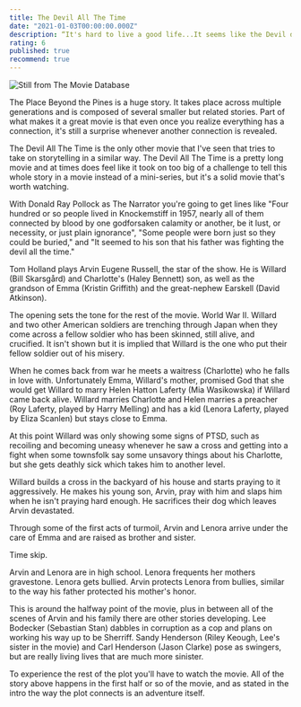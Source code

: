 ```yaml
---
title: The Devil All The Time
date: "2021-01-03T00:00:00.000Z"
description: “It's hard to live a good life...It seems like the Devil don't ever let up.”
rating: 6
published: true
recommend: true
---
```


![Still from The Movie Database](./tdatt.jpg)

The Place Beyond the Pines is a huge story. It takes place across multiple generations and is composed of several smaller but related stories. Part of what makes it a great movie is that even once you realize everything has a connection, it's still a surprise whenever another connection is revealed.

The Devil All The Time is the only other movie that I've seen that tries to take on storytelling in a similar way. The Devil All The Time is a pretty long movie and at times does feel like it took on too big of a challenge to tell this whole story in a movie instead of a mini-series, but it's a solid movie that's worth watching.

With Donald Ray Pollock as The Narrator you're going to get lines like "Four hundred or so people lived in Knockemstiff in 1957, nearly all of them connected by blood by one godforsaken calamity or another, be it lust, or necessity, or just plain ignorance", "Some people were born just so they could be buried," and "It seemed to his son that his father was fighting the devil all the time."

Tom Holland plays Arvin Eugene Russell, the star of the show. He is Willard (Bill Skarsgård) and Charlotte's (Haley Bennett) son, as well as the grandson of Emma (Kristin Griffith) and the great-nephew Earskell (David Atkinson).

The opening sets the tone for the rest of the movie. World War II. Willard and two other American soldiers are trenching through Japan when they come across a fellow soldier who has been skinned, still alive, and crucified. It isn't shown but it is implied that Willard is the one who put their fellow soldier out of his misery.

When he comes back from war he meets a waitress (Charlotte) who he falls in love with. Unfortunately Emma, Willard's mother, promised God that she would get Willard to marry Helen Hatton Laferty (Mia Wasikowska) if Willard came back alive. Willard marries Charlotte and Helen marries a preacher (Roy Laferty, played by Harry Melling) and has a kid (Lenora Laferty, played by Eliza Scanlen) but stays close to Emma.

At this point Willard was only showing some signs of PTSD, such as recoiling and becoming uneasy whenever he saw a cross and getting into a fight when some townsfolk say some unsavory things about his Charlotte, but she gets deathly sick which takes him to another level.

Willard builds a cross in the backyard of his house and starts praying to it aggressively. He makes his young son, Arvin, pray with him and slaps him when he isn't praying hard enough. He sacrifices their dog which leaves Arvin devastated.

Through some of the first acts of turmoil, Arvin and Lenora arrive under the care of Emma and are raised as brother and sister.

Time skip.

Arvin and Lenora are in high school. Lenora frequents her mothers gravestone. Lenora gets bullied. Arvin protects Lenora from bullies, similar to the way his father protected his mother's honor.

This is around the halfway point of the movie, plus in between all of the scenes of Arvin and his family there are other stories developing. Lee Bodecker (Sebastian Stan) dabbles in corruption as a cop and plans on working his way up to be Sherriff. Sandy Henderson (Riley Keough, Lee's sister in the movie) and Carl Henderson (Jason Clarke) pose as swingers, but are really living lives that are much more sinister.

To experience the rest of the plot you'll have to watch the movie. All of the story above happens in the first half or so of the movie, and as stated in the intro the way the plot connects is an adventure itself.
